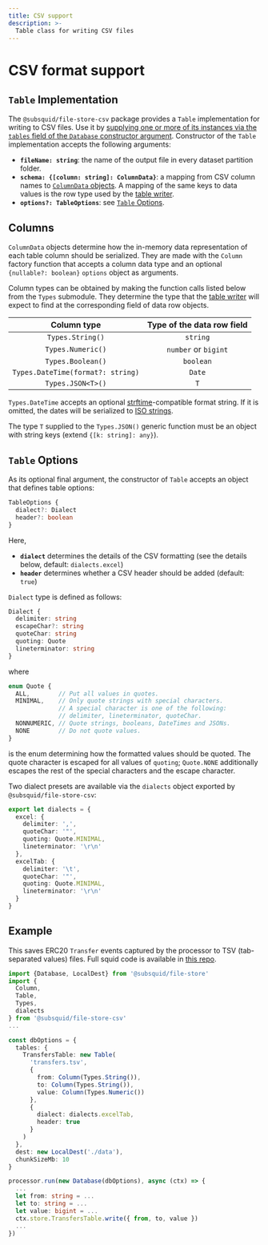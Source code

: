 ```yaml
---
title: CSV support
description: >-
  Table class for writing CSV files
---
```


# CSV format support

## `Table` Implementation

The `@subsquid/file-store-csv` package provides a `Table` implementation for writing to CSV files. Use it by [supplying one or more of its instances via the `tables` field of the `Database` constructor argument](/sdk/resources/persisting-data/file/#database-options). Constructor of the `Table` implementation accepts the following arguments:
* **`fileName: string`**: the name of the output file in every dataset partition folder.
* **`schema: {[column: string]: ColumnData}`**: a mapping from CSV column names to [`ColumnData` objects](#columns). A mapping of the same keys to data values is the row type used by the [table writer](/sdk/resources/persisting-data/file/#table-writer-interface).
* **`options?: TableOptions`**: see [`Table` Options](#table-options).

## Columns

`ColumnData` objects determine how the in-memory data representation of each table column should be serialized. They are made with the `Column` factory function that accepts a column data type and an optional `{nullable?: boolean}` `options` object as arguments.

Column types can be obtained by making the function calls listed below from the `Types` submodule. They determine the type that the [table writer](/sdk/resources/persisting-data/file/#table-writer-interface) will expect to find at the corresponding field of data row objects.

| Column type                       | Type of the data row field |
|:---------------------------------:|:--------------------------:|
| `Types.String()`                  | `string`                   |
| `Types.Numeric()`                 | `number` or `bigint`       |
| `Types.Boolean()`                 | `boolean`                  |
| `Types.DateTime(format?: string)` | `Date`                     |
| `Types.JSON<T>()`                 | `T`                        |

`Types.DateTime` accepts an optional [strftime](https://pubs.opengroup.org/onlinepubs/009695399/functions/strftime.html)-compatible format string. If it is omitted, the dates will be serialized to [ISO strings](https://developer.mozilla.org/en-US/docs/Web/JavaScript/Reference/Global_Objects/Date/toISOString).

The type `T` supplied to the `Types.JSON()` generic function must be an object with string keys (extend `{[k: string]: any}`).

## `Table` Options

As its optional final argument, the constructor of `Table` accepts an object that defines table options:
```typescript
TableOptions {
  dialect?: Dialect
  header?: boolean
}
```
Here,
* **`dialect`** determines the details of the CSV formatting (see the details below, default: `dialects.excel`)
* **`header`** determines whether a CSV header should be added (default: `true`)

`Dialect` type is defined as follows:
```typescript
Dialect {
  delimiter: string
  escapeChar?: string
  quoteChar: string
  quoting: Quote
  lineterminator: string
}
```
where
```typescript
enum Quote {
  ALL,        // Put all values in quotes.
  MINIMAL,    // Only quote strings with special characters.
              // A special character is one of the following:
              // delimiter, lineterminator, quoteChar.
  NONNUMERIC, // Quote strings, booleans, DateTimes and JSONs.
  NONE        // Do not quote values.
}
```
is the enum determining how the formatted values should be quoted. The quote character is escaped for all values of `quoting`; `Quote.NONE` additionally escapes the rest of the special characters and the escape character.

Two dialect presets are available via the `dialects` object exported by `@subsquid/file-store-csv`:
```typescript
export let dialects = {
  excel: {
    delimiter: ',',
    quoteChar: '"',
    quoting: Quote.MINIMAL,
    lineterminator: '\r\n'
  },
  excelTab: {
    delimiter: '\t',
    quoteChar: '"',
    quoting: Quote.MINIMAL,
    lineterminator: '\r\n'
  }
}
```

## Example

This saves ERC20 `Transfer` events captured by the processor to TSV (tab-separated values) files. Full squid code is available in [this repo](https://github.com/subsquid-labs/file-store-csv-example).

```typescript
import {Database, LocalDest} from '@subsquid/file-store'
import {
  Column,
  Table,
  Types,
  dialects
} from '@subsquid/file-store-csv'
...

const dbOptions = {
  tables: {
    TransfersTable: new Table(
      'transfers.tsv',
      {
        from: Column(Types.String()),
        to: Column(Types.String()),
        value: Column(Types.Numeric())
      },
      {
        dialect: dialects.excelTab,
        header: true
      }
    )
  },
  dest: new LocalDest('./data'),
  chunkSizeMb: 10
}

processor.run(new Database(dbOptions), async (ctx) => {
  ...
  let from: string = ...
  let to: string = ...
  let value: bigint = ...
  ctx.store.TransfersTable.write({ from, to, value })
  ...
})
```
